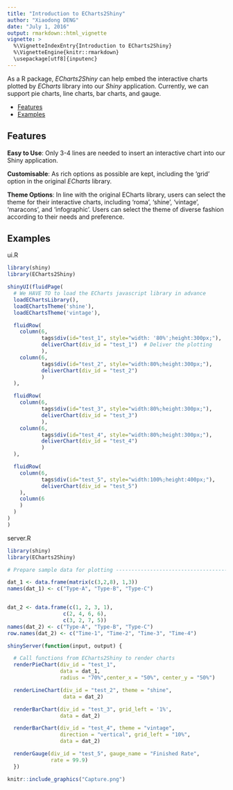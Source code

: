 ---
title: "Introduction to ECharts2Shiny"
author: "Xiaodong DENG"
date: "July 1, 2016"
output: rmarkdown::html_vignette
vignette: >
  %\VignetteIndexEntry{Introduction to ECharts2Shiny}
  %\VignetteEngine{knitr::rmarkdown}
  \usepackage[utf8]{inputenc}
---


As a R package, *ECharts2Shiny* can help embed the interactive charts plotted by *ECharts* library into our *Shiny* application. Currently, we can support pie charts, line charts, bar charts, and gauge.


- [Features](#features)
- [Examples](#examples)

## Features

**Easy to Use**: Only 3-4 lines are needed to insert an interactive chart into our Shiny application.

**Customisable**: As rich options as possible are kept, including the 'grid' option in the original *ECharts* library.

**Theme Options**: In line with the original ECharts library, users can select the theme for their interactive charts, including 'roma', 'shine', 'vintage', 'maracons', and 'infographic'. Users can select the theme of diverse fashion according to their needs and preference.



## Examples

ui.R

```{r, eval=FALSE}
library(shiny)
library(ECharts2Shiny)

shinyUI(fluidPage(
  # We HAVE TO to load the ECharts javascript library in advance
  loadEChartsLibrary(),
  loadEChartsTheme('shine'),
  loadEChartsTheme('vintage'),

  fluidRow(
    column(6,
           tags$div(id="test_1", style="width: '80%';height:300px;"),  # Specify the div for the chart. Can also be considered as a space holder
           deliverChart(div_id = "test_1")  # Deliver the plotting
           ),
    column(6,
           tags$div(id="test_2", style="width:80%;height:300px;"),
           deliverChart(div_id = "test_2")
           )
  ),

  fluidRow(
    column(6,
           tags$div(id="test_3", style="width:80%;height:300px;"),
           deliverChart(div_id = "test_3")
           ),
    column(6,
           tags$div(id="test_4", style="width:80%;height:300px;"),
           deliverChart(div_id = "test_4")
           )
  ),

  fluidRow(
    column(6,
           tags$div(id="test_5", style="width:100%;height:400px;"),
           deliverChart(div_id = "test_5")
    ),
    column(6
    )
  )
)
)
```

server.R

```{r, eval=FALSE}
library(shiny)
library(ECharts2Shiny)

# Prepare sample data for plotting ---------------------------------------

dat_1 <- data.frame(matrix(c(3,2,8), 1,3))
names(dat_1) <- c("Type-A", "Type-B", "Type-C")


dat_2 <- data.frame(c(1, 2, 3, 1),
                  c(2, 4, 6, 6),
                  c(3, 2, 7, 5))
names(dat_2) <- c("Type-A", "Type-B", "Type-C")
row.names(dat_2) <- c("Time-1", "Time-2", "Time-3", "Time-4")

shinyServer(function(input, output) {

  # Call functions from ECharts2Shiny to render charts
  renderPieChart(div_id = "test_1",
                 data = dat_1,
                 radius = "70%",center_x = "50%", center_y = "50%")

  renderLineChart(div_id = "test_2", theme = "shine",
                  data = dat_2)

  renderBarChart(div_id = "test_3", grid_left = '1%',
                 data = dat_2)

  renderBarChart(div_id = "test_4", theme = "vintage",
                 direction = "vertical", grid_left = "10%",
                 data = dat_2)

  renderGauge(div_id = "test_5", gauge_name = "Finished Rate",
              rate = 99.9)
  })

```

```{r, out.width = 800, echo = FALSE}
knitr::include_graphics("Capture.png")
```

